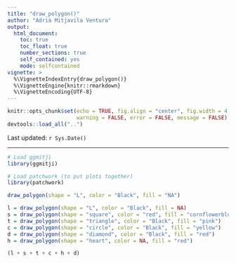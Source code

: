 ```yaml
---
title: "draw_polygon()"
author: "Adrià Mitjavila Ventura"
output:
  html_document:
    toc: true
    toc_float: true
    number_sections: true
    self_contained: yes
    mode: selfcontained
vignette: >
  %\VignetteIndexEntry{draw_polygon()}
  %\VignetteEngine{knitr::rmarkdown}
  %\VignetteEncoding{UTF-8}
---
```


```r
knitr::opts_chunk$set(echo = TRUE, fig.align = "center", fig.width = 4, fig.height = 4, 
                      warning = FALSE, error = FALSE, message = FALSE)
devtools::load_all("..")
```

Last updated: `r Sys.Date()`

***

```r
# Load ggmitji 
library(ggmitji)

# Load patchwork (to put plots together)
library(patchwork)
```

```r
draw_polygon(shape = "L", color = "Black", fill = "NA")
```

```r
l = draw_polygon(shape = "L", color = "Black", fill = NA)
s = draw_polygon(shape = "square", color = "red", fill = "cornflowerblue")
t = draw_polygon(shape = "triangle", color = "Black", fill = "pink")
c = draw_polygon(shape = "circle", color = "Black", fill = "yellow")
d = draw_polygon(shape = "diamond", color = "Black", fill = "red")
h = draw_polygon(shape = "heart", color = NA, fill = "red")

```

```r
(l + s + t + c + h + d)
```



